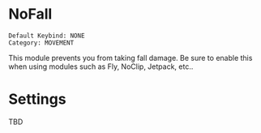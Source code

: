# NoFall

```
Default Keybind: NONE
Category: MOVEMENT
```

This module prevents you from taking fall damage. Be sure to enable this when using modules such as Fly, NoClip, Jetpack, etc..

# Settings
TBD